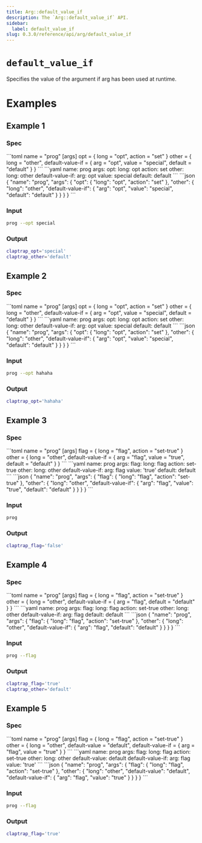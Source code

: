 ```yaml
---
title: Arg::default_value_if
description: The `Arg::default_value_if` API.
sidebar:
  label: default_value_if
slug: 0.3.0/reference/api/arg/default_value_if
---
```



# `default_value_if` <LinkButton href="https://docs.rs/clap/latest/clap/struct.Arg.html#method.default_value_if" icon="open-book" variant="minimal" />

<Badge text="since 0.1.0" size="small" />

Specifies the value of the argument if arg has been used at runtime.

# Examples

## Example 1

### Spec

<Tabs syncKey="format">
  <TabItem label="TOML">
    ```toml
    name = "prog"
    [args]
    opt = { long = "opt", action = "set" }
    other = { long = "other", default-value-if = { arg = "opt", value = "special", default = "default" } }
    ```
  </TabItem>

  <TabItem label="YAML">
    ```yaml
    name: prog
    args:
      opt:
        long: opt
        action: set
      other:
        long: other
        default-value-if:
          arg: opt
          value: special
          default: default
    ```
  </TabItem>

  <TabItem label="JSON">
    ```json
    {
      "name": "prog",
      "args": {
        "opt": {
          "long": "opt",
          "action": "set"
        },
        "other": {
          "long": "other",
          "default-value-if": {
            "arg": "opt",
            "value": "special",
            "default": "default"
          }
        }
      }
    }
    ```
  </TabItem>
</Tabs>

### Input

```bash
prog --opt special
```

### Output

```bash
claptrap_opt='special'
claptrap_other='default'
```

## Example 2

### Spec

<Tabs syncKey="format">
  <TabItem label="TOML">
    ```toml
    name = "prog"
    [args]
    opt = { long = "opt", action = "set" }
    other = { long = "other", default-value-if = { arg = "opt", value = "special", default = "default" } }
    ```
  </TabItem>

  <TabItem label="YAML">
    ```yaml
    name: prog
    args:
      opt:
        long: opt
        action: set
      other:
        long: other
        default-value-if:
          arg: opt
          value: special
          default: default
    ```
  </TabItem>

  <TabItem label="JSON">
    ```json
    {
      "name": "prog",
      "args": {
        "opt": {
          "long": "opt",
          "action": "set"
        },
        "other": {
          "long": "other",
          "default-value-if": {
            "arg": "opt",
            "value": "special",
            "default": "default"
          }
        }
      }
    }
    ```
  </TabItem>
</Tabs>

### Input

```bash
prog --opt hahaha
```

### Output

```bash
claptrap_opt='hahaha'
```

## Example 3

### Spec

<Tabs syncKey="format">
  <TabItem label="TOML">
    ```toml
    name = "prog"
    [args]
    flag = { long = "flag", action = "set-true" }
    other = { long = "other", default-value-if = { arg = "flag", value = "true", default = "default" } }
    ```
  </TabItem>

  <TabItem label="YAML">
    ```yaml
    name: prog
    args:
      flag:
        long: flag
        action: set-true
      other:
        long: other
        default-value-if:
          arg: flag
          value: 'true'
          default: default
    ```
  </TabItem>

  <TabItem label="JSON">
    ```json
    {
      "name": "prog",
      "args": {
        "flag": {
          "long": "flag",
          "action": "set-true"
        },
        "other": {
          "long": "other",
          "default-value-if": {
            "arg": "flag",
            "value": "true",
            "default": "default"
          }
        }
      }
    }
    ```
  </TabItem>
</Tabs>

### Input

```bash
prog
```

### Output

```bash
claptrap_flag='false'
```

## Example 4

### Spec

<Tabs syncKey="format">
  <TabItem label="TOML">
    ```toml
    name = "prog"
    [args]
    flag = { long = "flag", action = "set-true" }
    other = { long = "other", default-value-if = { arg = "flag", default = "default" } }
    ```
  </TabItem>

  <TabItem label="YAML">
    ```yaml
    name: prog
    args:
      flag:
        long: flag
        action: set-true
      other:
        long: other
        default-value-if:
          arg: flag
          default: default
    ```
  </TabItem>

  <TabItem label="JSON">
    ```json
    {
      "name": "prog",
      "args": {
        "flag": {
          "long": "flag",
          "action": "set-true"
        },
        "other": {
          "long": "other",
          "default-value-if": {
            "arg": "flag",
            "default": "default"
          }
        }
      }
    }
    ```
  </TabItem>
</Tabs>

### Input

```bash
prog --flag
```

### Output

```bash
claptrap_flag='true'
claptrap_other='default'
```

## Example 5

### Spec

<Tabs syncKey="format">
  <TabItem label="TOML">
    ```toml
    name = "prog"
    [args]
    flag = { long = "flag", action = "set-true" }
    other = { long = "other", default-value = "default", default-value-if = { arg = "flag", value = "true" } }
    ```
  </TabItem>

  <TabItem label="YAML">
    ```yaml
    name: prog
    args:
      flag:
        long: flag
        action: set-true
      other:
        long: other
        default-value: default
        default-value-if:
          arg: flag
          value: 'true'
    ```
  </TabItem>

  <TabItem label="JSON">
    ```json
    {
      "name": "prog",
      "args": {
        "flag": {
          "long": "flag",
          "action": "set-true"
        },
        "other": {
          "long": "other",
          "default-value": "default",
          "default-value-if": {
            "arg": "flag",
            "value": "true"
          }
        }
      }
    }
    ```
  </TabItem>
</Tabs>

### Input

```bash
prog --flag
```

### Output

```bash
claptrap_flag='true'
```
